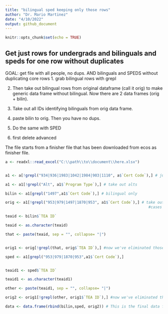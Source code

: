 ```yaml
---
title: "bilingual sped keeping only those rows"
author: "Dr. Mario Martinez"
date: "4/10/2022"
output: github_document
---
```


```r
knitr::opts_chunk$set(echo = TRUE)
```

## Get just rows for undergrads and bilinguals and speds for one row without duplicates

GOAL: get file with all people, no dups. AND bilinguals and SPEDS without duplicating core rows
1.	grab bilingual rows with grepl

2.	Then take out bilingual rows from original dataframe (call it orig) to make generic data frame without bilingual. Now there are 2 data frames (orig + bilin).

3.	Take out all IDs identifying bilinguals from orig data frame.

4.	paste bilin to orig. Then you have no dups.

5.	Do the same with SPED

6.	first delete advanced

The file starts from a finisher file that has been downloaded from ecos as finisher file.


```r
a <- readxl::read_excel("C:\\path\\to\\document\\here.xlsx")


a1 <- a[!grepl("934|936|1983|1042|1984|903|1110", a$`Cert Code`),] # just undergrads--take out advanced

a1 <- a1[!grepl("Alt", a1$`Program Type`),] # take out alts

bilin <- a1[grepl("1497",a1$`Cert Code`),] # bilingual only

orig <- a1[!grepl("953|979|1497|1870|953", a1$`Cert Code`),] # take out codes for bilingual and sped but this leaves the rows for PSID 
                                                                #cases for those that have bilin and SPED we want to eliminate these

teaid <- bilin$`TEA ID`

teaid <- as.character(teaid)

that <- paste(teaid, sep = "", collapse= "|")


orig1 <- orig[!grepl(that, orig$`TEA ID`),] #now we've eliminated those cases that are bilin and have core

sped <- a1[grepl("953|979|1870|953",a1$`Cert Code`),]


teaid1 <- sped$`TEA ID`

teaid1 <- as.character(teaid1)

other <- paste(teaid1, sep = "", collapse= "|")

orig2 <- orig1[!grepl(other, orig1$`TEA ID`),] #now we've eliminated those cases that are bilin and have core and sped and have core... we just have core

data <- data.frame(rbind(bilin,sped, orig2)) # This is the final data frame without duplicates 
```
